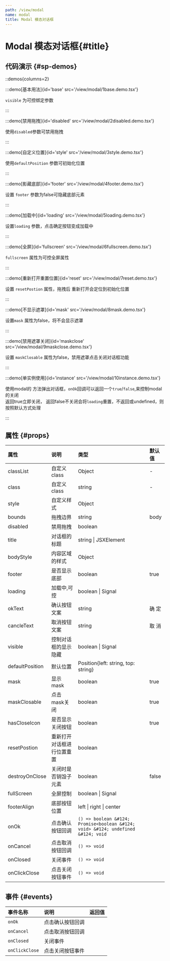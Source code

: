 ```yaml
---
path: /view/modal
name: modal
title: Modal 模态对话框
---
```



<div class="sys-ctx-main-left">

# Modal 模态对话框\{#title\}

## 代码演示 \{#sp-demos\}

::demos{columns=2}

:::demo[基本用法]{id='base' src='/view/modal/1base.demo.tsx'}

`visible` 为可控绑定参数

:::


:::demo[禁用拖拽]{id='disabled' src='/view/modal/2disabled.demo.tsx'}

使用`disabled`参数可禁用拖拽

:::


:::demo[自定义位置]{id='style' src='/view/modal/3style.demo.tsx'}

使用`defaultPosition` 参数可初始化位置

:::


:::demo[影藏底部]{id='footer' src='/view/modal/4footer.demo.tsx'}

设置 `footer` 参数为false可隐藏底部元素

:::


:::demo[加载中]{id='loading' src='/view/modal/5loading.demo.tsx'}

设置`loading` 参数，点击确定按钮变成加载中

:::



:::demo[全屏]{id='fullscreen' src='/view/modal/6fullscreen.demo.tsx'}

`fullscreen` 属性为可控全屏属性

:::


:::demo[重新打开重置位置]{id='reset' src='/view/modal/7reset.demo.tsx'}

设置 `resetPostion` 属性，拖拽后 重新打开会定位到初始化位置

:::


:::demo[不显示遮罩]{id='mask' src='/view/modal/8mask.demo.tsx'}

设置`mask` 属性为false，将不会显示遮罩

:::


:::demo[禁用遮罩关闭]{id='maskclose' src='/view/modal/9maskclose.demo.tsx'}

设置 `maskClosable` 属性为false，禁用遮罩点击关闭对话框功能

:::


:::demo[单实例使用]{id='instance' src='/view/modal/10instance.demo.tsx'}

使用modal的 方法弹出对话框，`onOk`回调可以返回一个`true`/`false`,来控制modal的关闭\
返回true立即关闭， 返回false不关闭会将`loading`重置，不返回或undefined，则按照默认方式处理

:::


## 属性 \{#props\}

| 属性 | 说明 | 类型 | 默认值 |
| :--- | :---- | :--- | :--- |
|classList|自定义class|Object|-|
|class|自定义class|string|-|
|style|自定义样式|Object||
|bounds|拖拽边界|string|body|
|disabled|禁用拖拽|boolean||
|title|对话框的标题|string &#124; JSXElement||
|bodyStyle|内容区域的样式|Object||
|footer|是否显示底部|boolean|true|
|loading|加载中,可控|boolean &#124; Signal||,
|okText|确认按钮文案|string|确 定|
|cancleText|取消按钮文案|string|取 消|
|visible|控制对话框的显示隐藏|boolean &#124; Signal||
|defaultPosition|默认位置|Position\{left: string, top: string\}||
|mask|显示mask|boolean|true|
|maskClosable|点击mask关闭|boolean|true|
|hasCloseIcon|是否显示关闭按钮|boolean|true|
|resetPostion|重新打开对话框进行位置重置|boolean||
|destroyOnClose|关闭时是否销毁子元素|boolean|false|
|fullScreen|全屏控制|boolean &#124; Signal||
|footerAlign|底部按钮位置|left &#124; right &#124; center||
|onOk|点击确认按钮回调|`() => boolean &#124; Promise<boolean &#124; void> &#124; undefined &#124; void`||
|onCancel|点击取消按钮回调|`() => void`||
|onClosed|关闭事件|`() => void`||
|onClickClose|点击关闭按钮事件|`() => void`||


## 事件 \{#events\}


| 事件名称 | 说明 | 返回值|
| :--- | :---- | :--- |
|`onOk`|点击确认按钮回调||
|`onCancel`|点击取消按钮回调||
|`onClosed`|关闭事件||
|`onClickClose`|点击关闭按钮事件||




</div>